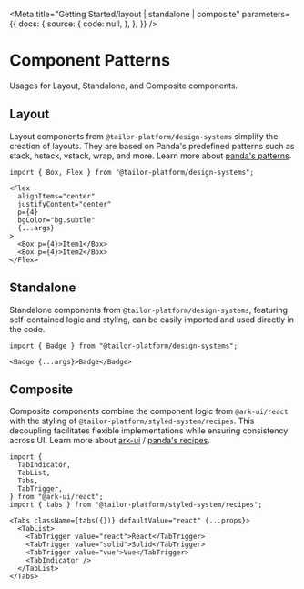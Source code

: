 
<Meta
  title="Getting Started/layout | standalone | composite"
  parameters={{
    docs: {
      source: {
        code: null,
      },
    },
  }}
/>

# Component Patterns

Usages for Layout, Standalone, and Composite components.

## Layout

Layout components from `@tailor-platform/design-systems` simplify the creation of layouts. They are based on Panda's predefined patterns such as stack, hstack, vstack, wrap, and more. Learn more about [panda's patterns](https://panda-css.com/docs/concepts/patterns#usage-with-jsx).

```tsx
import { Box, Flex } from "@tailor-platform/design-systems";

<Flex
  alignItems="center"
  justifyContent="center"
  p={4}
  bgColor="bg.subtle"
  {...args}
>
  <Box p={4}>Item1</Box>
  <Box p={4}>Item2</Box>
</Flex>
```

## Standalone

Standalone components from `@tailor-platform/design-systems`, featuring self-contained logic and styling, can be easily imported and used directly in the code.

```tsx
import { Badge } from "@tailor-platform/design-systems";

<Badge {...args}>Badge</Badge>
```

## Composite

Composite components combine the component logic from `@ark-ui/react` with the styling of `@tailor-platform/styled-system/recipes`. This decoupling facilitates flexible implementations while ensuring consistency across UI. Learn more about [ark-ui](https://ark-ui.com/) / [panda's recipes](https://panda-css.com/docs/concepts/recipes).

```tsx
import {
  TabIndicator,
  TabList,
  Tabs,
  TabTrigger,
} from "@ark-ui/react";
import { tabs } from "@tailor-platform/styled-system/recipes";

<Tabs className={tabs({})} defaultValue="react" {...props}>
  <TabList>
    <TabTrigger value="react">React</TabTrigger>
    <TabTrigger value="solid">Solid</TabTrigger>
    <TabTrigger value="vue">Vue</TabTrigger>
    <TabIndicator />
  </TabList>
</Tabs>
```
